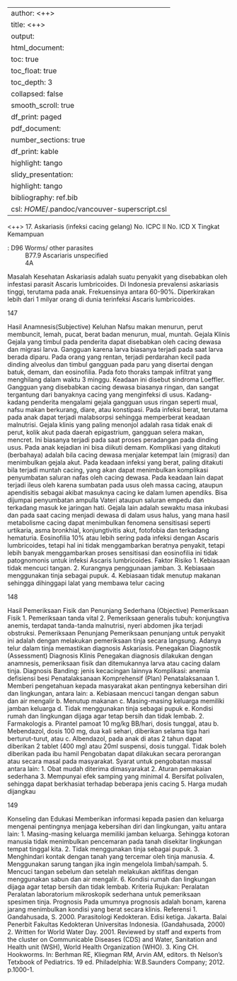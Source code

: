 
---
author: <++>
title: <++>
output:
  html_document:
    toc: true
    toc_float: true
    toc_depth: 3
    collapsed: false
    smooth_scroll: true
    df_print: paged
  pdf_document:
    number_sections: true
    df_print: kable
    highlight: tango
  slidy_presentation:
    highlight: tango
bibliography: ref.bib
csl: $HOME$/.pandoc/vancouver-superscript.csl
---

<++>
17. Askariasis (infeksi cacing gelang)
No. ICPC II
No. ICD X
Tingkat Kemampuan

: D96 Worms/ other parasites
: B77.9 Ascariaris unspecified
: 4A

Masalah Kesehatan
Askariasis adalah suatu penyakit yang disebabkan oleh infestasi parasit
Ascaris lumbricoides.
Di Indonesia prevalensi askariasis tinggi, terutama pada anak. Frekuensinya
antara 60-90%. Diperkirakan lebih dari 1 milyar orang di dunia terinfeksi
Ascaris lumbricoides.

147

Hasil Anamnesis(Subjective)
Keluhan
Nafsu makan menurun, perut membuncit, lemah, pucat, berat badan menurun,
mual, muntah.
Gejala Klinis
Gejala yang timbul pada penderita dapat disebabkan oleh cacing dewasa dan
migrasi larva.
Gangguan karena larva biasanya terjadi pada saat larva berada diparu. Pada
orang yang rentan, terjadi perdarahan kecil pada dinding alveolus dan timbul
gangguan pada paru yang disertai dengan batuk, demam, dan eosinofilia.
Pada foto thoraks tampak infiltrat yang menghilang dalam waktu 3 minggu.
Keadaan ini disebut sindroma Loeffler.
Gangguan yang disebabkan cacing dewasa biasanya ringan, dan sangat
tergantung dari banyaknya cacing yang menginfeksi di usus. Kadang-kadang
penderita mengalami gejala gangguan usus ringan seperti mual, nafsu makan
berkurang, diare, atau konstipasi.
Pada infeksi berat, terutama pada anak dapat terjadi malabsorpsi sehingga
memperberat keadaan malnutrisi. Gejala klinis yang paling menonjol adalah
rasa tidak enak di perut, kolik akut pada daerah epigastrium, gangguan selera
makan, mencret. Ini biasanya terjadi pada saat proses peradangan pada
dinding usus. Pada anak kejadian ini bisa diikuti demam. Komplikasi yang
ditakuti (berbahaya) adalah bila cacing dewasa menjalar ketempat lain
(migrasi) dan menimbulkan gejala akut. Pada keadaan infeksi yang berat,
paling ditakuti bila terjadi muntah cacing, yang akan dapat menimbulkan
komplikasi penyumbatan saluran nafas oleh cacing dewasa. Pada keadaan
lain dapat terjadi ileus oleh karena sumbatan pada usus oleh massa cacing,
ataupun apendisitis sebagai akibat masuknya cacing ke dalam lumen
apendiks. Bisa dijumpai penyumbatan ampulla Vateri ataupun saluran empedu
dan terkadang masuk ke jaringan hati.
Gejala lain adalah sewaktu masa inkubasi dan pada saat cacing menjadi
dewasa di dalam usus halus, yang mana hasil metabolisme cacing dapat
menimbulkan fenomena sensitisasi seperti urtikaria, asma bronkhial,
konjungtivitis akut, fotofobia dan terkadang hematuria. Eosinofilia 10% atau
lebih sering pada infeksi dengan Ascaris lumbricoides, tetapi hal ini tidak
menggambarkan beratnya penyakit, tetapi lebih banyak menggambarkan
proses sensitisasi dan eosinofilia ini tidak patognomonis untuk infeksi Ascaris
lumbricoides.
Faktor Risiko
1. Kebiasaan tidak mencuci tangan.
2. Kurangnya penggunaan jamban.
3. Kebiasaan menggunakan tinja sebagai pupuk.
4. Kebiasaan tidak menutup makanan sehingga dihinggapi lalat yang
membawa telur cacing

148

Hasil Pemeriksaan Fisik dan Penunjang Sederhana (Objective)
Pemeriksaan Fisik
1. Pemeriksaan tanda vital
2. Pemeriksaan generalis tubuh: konjungtiva anemis, terdapat tanda-tanda
malnutrisi, nyeri abdomen jika terjadi obstruksi.
Pemeriksaan Penunjang
Pemeriksaan penunjang untuk penyakit ini adalah dengan melakukan
pemeriksaan tinja secara langsung. Adanya telur dalam tinja memastikan
diagnosis Askariasis.
Penegakan Diagnostik (Assessment)
Diagnosis Klinis
Penegakan diagnosis dilakukan dengan anamnesis, pemeriksaan fisik dan
ditemukannya larva atau cacing dalam tinja.
Diagnosis Banding: jenis kecacingan lainnya
Komplikasi: anemia defisiensi besi
Penatalaksanaan Komprehensif (Plan)
Penatalaksanaan
1. Memberi pengetahuan kepada masyarakat akan pentingnya kebersihan
diri dan lingkungan, antara lain:
a. Kebiasaan mencuci tangan dengan sabun dan air mengalir
b. Menutup makanan
c. Masing-masing keluarga memiliki jamban keluarga
d. Tidak menggunakan tinja sebagai pupuk
e. Kondisi rumah dan lingkungan dijaga agar tetap bersih dan tidak
lembab.
2. Farmakologis
a. Pirantel pamoat 10 mg/kg BB/hari, dosis tunggal, atau
b. Mebendazol, dosis 100 mg, dua kali sehari, diberikan selama tiga hari
berturut-turut, atau
c. Albendazol, pada anak di atas 2 tahun dapat diberikan 2 tablet (400
mg) atau 20ml suspensi, dosis tunggal. Tidak boleh diberikan pada ibu
hamil
Pengobatan dapat dilakukan secara perorangan atau secara masal pada
masyarakat. Syarat untuk pengobatan massal antara lain:
1. Obat mudah diterima dimasyarakat
2. Aturan pemakaian sederhana
3. Mempunyai efek samping yang minimal
4. Bersifat polivalen, sehingga dapat berkhasiat terhadap beberapa jenis
cacing
5. Harga mudah dijangkau

149

Konseling dan Edukasi
Memberikan informasi kepada pasien dan keluarga mengenai pentingnya
menjaga kebersihan diri dan lingkungan, yaitu antara lain:
1. Masing-masing keluarga memiliki jamban keluarga. Sehingga kotoran
manusia tidak menimbulkan pencemaran pada tanah disekitar lingkungan
tempat tinggal kita.
2. Tidak menggunakan tinja sebagai pupuk.
3. Menghindari kontak dengan tanah yang tercemar oleh tinja manusia.
4. Menggunakan sarung tangan jika ingin mengelola limbah/sampah.
5. Mencuci tangan sebelum dan setelah melakukan aktifitas dengan
menggunakan sabun dan air mengalir.
6. Kondisi rumah dan lingkungan dijaga agar tetap bersih dan tidak lembab.
Kriteria Rujukan: Peralatan
Peralatan laboratorium mikroskopik sederhana untuk pemeriksaan spesimen
tinja.
Prognosis
Pada umumnya prognosis adalah bonam, karena jarang menimbulkan kondisi
yang berat secara klinis.
Referensi
1. Gandahusada, S. 2000. Parasitologi Kedokteran. Edisi ketiga. Jakarta.
Balai Penerbit Fakultas Kedokteran Universitas Indonesia. (Gandahusada,
2000)
2. Written for World Water Day. 2001. Reviewed by staff and experts from the
cluster on Communicable Diseases (CDS) and Water, Sanitation and
Health unit (WSH), World Health Organization (WHO).
3. King CH. Hookworms. In: Berhman RE, Kliegman RM, Arvin AM, editors.
th
Nelson’s Tetxbook of Pediatrics. 19 ed. Philadelphia: W.B.Saunders
Company; 2012. p.1000-1.
